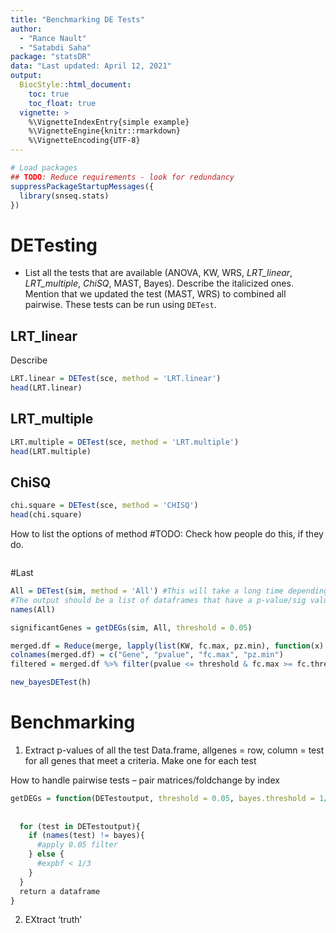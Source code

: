 ```yaml
---
title: "Benchmarking DE Tests"
author: 
  - "Rance Nault"
  - "Satabdi Saha"
package: "statsDR"
data: "Last updated: April 12, 2021"
output: 
  BiocStyle::html_document:
    toc: true
    toc_float: true
  vignette: >
    %\VignetteIndexEntry{simple example}
    %\VignetteEngine{knitr::rmarkdown}
    %\VignetteEncoding{UTF-8}
---
```


```r
# Load packages
## TODO: Reduce requirements - look for redundancy
suppressPackageStartupMessages({
  library(snseq.stats)
})
```
# DETesting

- List all the tests that are available (ANOVA, KW, WRS, _LRT_linear_, _LRT_multiple_, _ChiSQ_, MAST, Bayes). Describe the italicized ones. Mention that we updated the test (MAST, WRS) to combined all pairwise. These tests can be run using `DETest`.

## LRT_linear
Describe
```r
LRT.linear = DETest(sce, method = 'LRT.linear')
head(LRT.linear)
```

## LRT_multiple
```r
LRT.multiple = DETest(sce, method = 'LRT.multiple')
head(LRT.multiple)
```

## ChiSQ
```r
chi.square = DETest(sce, method = 'CHISQ')
head(chi.square)
```

How to list the options of method #TODO: Check how people do this, if they do. 
```r

```


#Last
```r
All = DETest(sim, method = 'All') #This will take a long time depending on the amount of genes.
#The output should be a list of dataframes that have a p-value/sig value
names(All)
```


```r
significantGenes = getDEGs(sim, All, threshold = 0.05)
```

```r
merged.df = Reduce(merge, lapply(list(KW, fc.max, pz.min), function(x) data.frame(x, rn = row.names(x))))
colnames(merged.df) = c("Gene", "pvalue", "fc.max", "pz.min")
filtered = merged.df %>% filter(pvalue <= threshold & fc.max >= fc.threshold & pz.min >= pct.expressed)
```


```r
new_bayesDETest(h)
```


# Benchmarking
1) Extract p-values of all the test
Data.frame, allgenes = row, column = test for all genes that meet a criteria. Make one for each test 

How to handle pairwise tests -- pair matrices/foldchange by index
```r
getDEGs = function(DETestoutput, threshold = 0.05, bayes.threshold = 1/3, fc.threshold = 1, pct.expressed = 0){
  
  
  for (test in DETestoutput){
    if (names(test) != bayes){
      #apply 0.05 filter
    } else {
      #expbf < 1/3
    }
  }
  return a dataframe
}
```


2) EXtract 'truth'
```r

```












